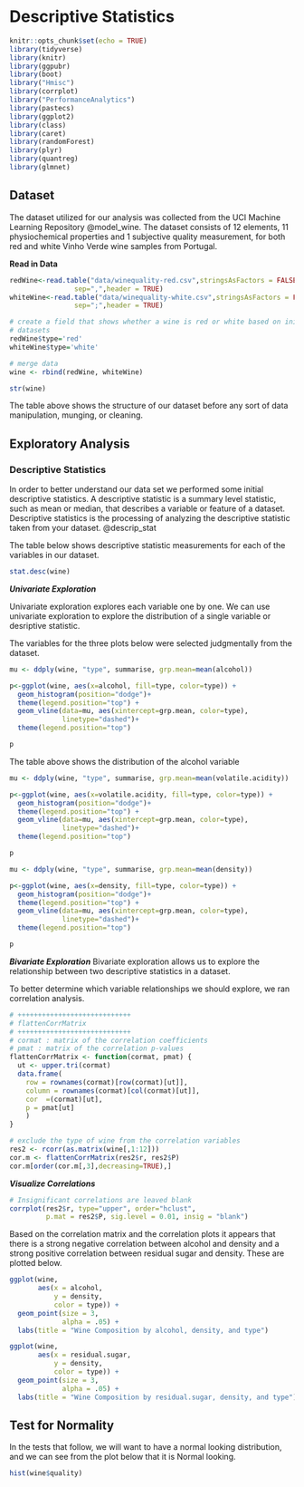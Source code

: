 # Descriptive Statistics

```r
knitr::opts_chunk$set(echo = TRUE)
library(tidyverse)
library(knitr)
library(ggpubr)
library(boot)
library("Hmisc")
library(corrplot)
library("PerformanceAnalytics")
library(pastecs)
library(ggplot2)
library(class)
library(caret)
library(randomForest)
library(plyr)
library(quantreg)
library(glmnet)
```


## Dataset

The dataset utilized for our analysis was collected from the UCI Machine Learning Repository @model_wine. The dataset consists of 12 elements, 11 physiochemical properties and 1 subjective quality measurement, for both red and white Vinho Verde wine samples from Portugal.


**Read in Data**

```r
redWine<-read.table("data/winequality-red.csv",stringsAsFactors = FALSE,
                sep=",",header = TRUE)
whiteWine<-read.table("data/winequality-white.csv",stringsAsFactors = FALSE,
                sep=";",header = TRUE)

# create a field that shows whether a wine is red or white based on initial 
# datasets
redWine$type='red'
whiteWine$type='white'

# merge data
wine <- rbind(redWine, whiteWine)

str(wine)
```

The table above shows the structure of our dataset before any sort of data manipulation, munging, or cleaning. 

## Exploratory Analysis

### Descriptive Statistics

In order to better understand our data set we performed some initial descriptive statistics. A descriptive statistic is a summary level statistic, such as mean or median, that describes a variable or feature of a dataset. Descriptive statistics is the processing of analyzing the descriptive statistic taken from your dataset. @descrip_stat

The table below shows descriptive statistic measurements for each of the variables in our dataset. 

```r

stat.desc(wine)
```

***Univariate Exploration***

Univariate exploration explores each variable one by one. We can use univariate exploration to explore the distribution of a single variable or desriptive statistic. 

The variables for the three plots below were selected judgmentally from the dataset. 

```r

mu <- ddply(wine, "type", summarise, grp.mean=mean(alcohol))

p<-ggplot(wine, aes(x=alcohol, fill=type, color=type)) +
  geom_histogram(position="dodge")+
  theme(legend.position="top") + 
  geom_vline(data=mu, aes(xintercept=grp.mean, color=type),
             linetype="dashed")+
  theme(legend.position="top")

p
```

The table above shows the distribution of the alcohol variable 


```r

mu <- ddply(wine, "type", summarise, grp.mean=mean(volatile.acidity))

p<-ggplot(wine, aes(x=volatile.acidity, fill=type, color=type)) +
  geom_histogram(position="dodge")+
  theme(legend.position="top") + 
  geom_vline(data=mu, aes(xintercept=grp.mean, color=type),
             linetype="dashed")+
  theme(legend.position="top")

p
```


```r

mu <- ddply(wine, "type", summarise, grp.mean=mean(density))

p<-ggplot(wine, aes(x=density, fill=type, color=type)) +
  geom_histogram(position="dodge")+
  theme(legend.position="top") + 
  geom_vline(data=mu, aes(xintercept=grp.mean, color=type),
             linetype="dashed")+
  theme(legend.position="top")

p
```

***Bivariate Exploration***
Bivariate exploration allows us to explore the relationship between two descriptive statistics in a dataset. 

To better determine which variable relationships we should explore, we ran correlation analysis.  

```r
# ++++++++++++++++++++++++++++
# flattenCorrMatrix
# ++++++++++++++++++++++++++++
# cormat : matrix of the correlation coefficients
# pmat : matrix of the correlation p-values
flattenCorrMatrix <- function(cormat, pmat) {
  ut <- upper.tri(cormat)
  data.frame(
    row = rownames(cormat)[row(cormat)[ut]],
    column = rownames(cormat)[col(cormat)[ut]],
    cor  =(cormat)[ut],
    p = pmat[ut]
    )
}

# exclude the type of wine from the correlation variables 
res2 <- rcorr(as.matrix(wine[,1:12]))
cor.m <- flattenCorrMatrix(res2$r, res2$P)
cor.m[order(cor.m[,3],decreasing=TRUE),]

```

***Visualize Correlations***

```r

# Insignificant correlations are leaved blank
corrplot(res2$r, type="upper", order="hclust", 
         p.mat = res2$P, sig.level = 0.01, insig = "blank")
```

Based on the correlation matrix and the correlation plots it appears that there is a strong negative correlation between alcohol and density and a strong positive correlation between residual sugar and density.  These are plotted below. 


```r

ggplot(wine, 
       aes(x = alcohol, 
           y = density, 
           color = type)) +
  geom_point(size = 3, 
             alpha = .05) +
  labs(title = "Wine Composition by alcohol, density, and type")
```
```r

ggplot(wine, 
       aes(x = residual.sugar, 
           y = density, 
           color = type)) +
  geom_point(size = 3, 
             alpha = .05) +
  labs(title = "Wine Composition by residual.sugar, density, and type")
```

## Test for Normality

In the tests that follow, we will want to have a normal looking distribution, and we can see from the plot below that it is Normal looking.

```r
hist(wine$quality)
```




